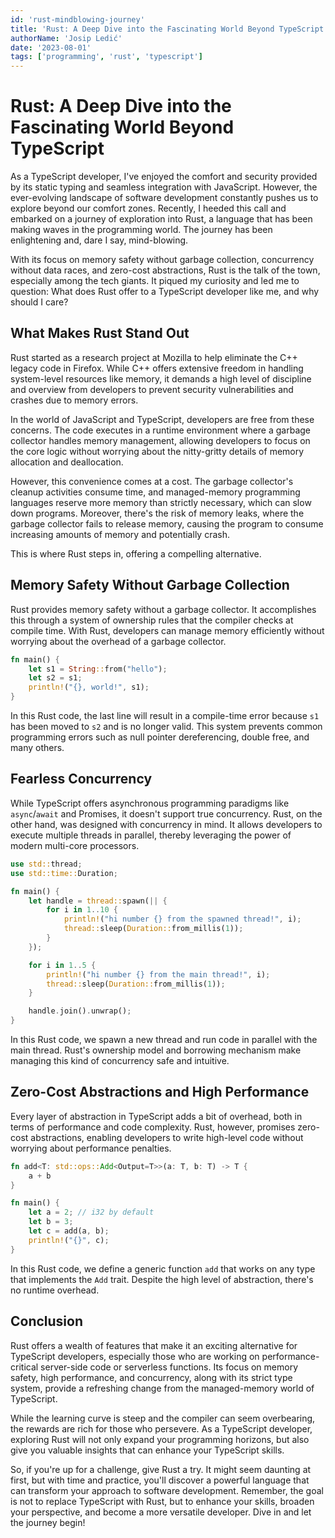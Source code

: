 ```yaml
---
id: 'rust-mindblowing-journey'
title: 'Rust: A Deep Dive into the Fascinating World Beyond TypeScript'
authorName: 'Josip Ledić'
date: '2023-08-01'
tags: ['programming', 'rust', 'typescript']
---
```


# Rust: A Deep Dive into the Fascinating World Beyond TypeScript

As a TypeScript developer, I've enjoyed the comfort and security provided by its static typing and seamless integration with JavaScript. However, the ever-evolving landscape of software development constantly pushes us to explore beyond our comfort zones. Recently, I heeded this call and embarked on a journey of exploration into Rust, a language that has been making waves in the programming world. The journey has been enlightening and, dare I say, mind-blowing.

<RemoteImage
  alt="primeagen licking rust crab"
  src="primeagen-licking-rust-crab.jpg"
/>

With its focus on memory safety without garbage collection, concurrency without data races, and zero-cost abstractions, Rust is the talk of the town, especially among the tech giants. It piqued my curiosity and led me to question: What does Rust offer to a TypeScript developer like me, and why should I care?

## What Makes Rust Stand Out

Rust started as a research project at Mozilla to help eliminate the C++ legacy code in Firefox. While C++ offers extensive freedom in handling system-level resources like memory, it demands a high level of discipline and overview from developers to prevent security vulnerabilities and crashes due to memory errors.

In the world of JavaScript and TypeScript, developers are free from these concerns. The code executes in a runtime environment where a garbage collector handles memory management, allowing developers to focus on the core logic without worrying about the nitty-gritty details of memory allocation and deallocation.

However, this convenience comes at a cost. The garbage collector's cleanup activities consume time, and managed-memory programming languages reserve more memory than strictly necessary, which can slow down programs. Moreover, there's the risk of memory leaks, where the garbage collector fails to release memory, causing the program to consume increasing amounts of memory and potentially crash.

This is where Rust steps in, offering a compelling alternative.

## Memory Safety Without Garbage Collection

Rust provides memory safety without a garbage collector. It accomplishes this through a system of ownership rules that the compiler checks at compile time. With Rust, developers can manage memory efficiently without worrying about the overhead of a garbage collector.

```rust
fn main() {
    let s1 = String::from("hello");
    let s2 = s1;
    println!("{}, world!", s1);
}
```

In this Rust code, the last line will result in a compile-time error because `s1` has been moved to `s2` and is no longer valid. This system prevents common programming errors such as null pointer dereferencing, double free, and many others.

## Fearless Concurrency

While TypeScript offers asynchronous programming paradigms like `async`/`await` and Promises, it doesn't support true concurrency. Rust, on the other hand, was designed with concurrency in mind. It allows developers to execute multiple threads in parallel, thereby leveraging the power of modern multi-core processors.

```rust
use std::thread;
use std::time::Duration;

fn main() {
    let handle = thread::spawn(|| {
        for i in 1..10 {
            println!("hi number {} from the spawned thread!", i);
            thread::sleep(Duration::from_millis(1));
        }
    });

    for i in 1..5 {
        println!("hi number {} from the main thread!", i);
        thread::sleep(Duration::from_millis(1));
    }

    handle.join().unwrap();
}
```

In this Rust code, we spawn a new thread and run code in parallel with the main thread. Rust's ownership model and borrowing mechanism make managing this kind of concurrency safe and intuitive.

## Zero-Cost Abstractions and High Performance

Every layer of abstraction in TypeScript adds a bit of overhead, both in terms of performance and code complexity. Rust, however, promises zero-cost abstractions, enabling developers to write high-level code without worrying about performance penalties.

```rust
fn add<T: std::ops::Add<Output=T>>(a: T, b: T) -> T {
    a + b
}

fn main() {
    let a = 2; // i32 by default
    let b = 3;
    let c = add(a, b);
    println!("{}", c);
}
```

In this Rust code, we define a generic function `add` that works on any type that implements the `Add` trait. Despite the high level of abstraction, there's no runtime overhead.

## Conclusion

Rust offers a wealth of features that make it an exciting alternative for TypeScript developers, especially those who are working on performance-critical server-side code or serverless functions. Its focus on memory safety, high performance, and concurrency, along with its strict type system, provide a refreshing change from the managed-memory world of TypeScript.

While the learning curve is steep and the compiler can seem overbearing, the rewards are rich for those who persevere. As a TypeScript developer, exploring Rust will not only expand your programming horizons, but also give you valuable insights that can enhance your TypeScript skills.

So, if you're up for a challenge, give Rust a try. It might seem daunting at first, but with time and practice, you'll discover a powerful language that can transform your approach to software development. Remember, the goal is not to replace TypeScript with Rust, but to enhance your skills, broaden your perspective, and become a more versatile developer. Dive in and let the journey begin!
